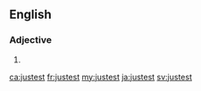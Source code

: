 ==English==

===Adjective===
{{head|en|adjective superlative form}}

# {{en-superlative of|just}}

[[ca:justest]]
[[fr:justest]]
[[my:justest]]
[[ja:justest]]
[[sv:justest]]